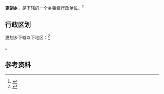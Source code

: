 {{中国乡级行政区|21/12/23/214/000}}

'''更刻乡'''，是{{PRC admin/fullname|21/12/23/214/000|3}}下辖的一个[[乡镇|乡镇]]级行政单位。<ref>{{PRC admin/ref sgc|{{PRC admin/parent|21/12/23/214/000}}}}</ref>

== 行政区划 ==

更刻乡下辖以下地区：<ref>{{PRC admin/ref sgc|21/12/23/214/000}}</ref>

{{PRC admin/children|21/12/23/214/000}}。

== 参考资料 ==

{{reflist}}

{{行政区划小作品}}
{{PRC admin/navcat|21/12/23/214/000}}